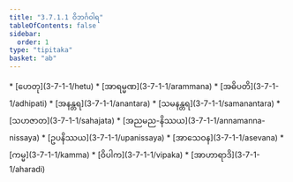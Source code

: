 ```yaml
---
title: "3.7.1.1 ဝိဘင်္ဂဝါရ"
tableOfContents: false
sidebar:
  order: 1
type: "tipitaka"
basket: "ab"
---
```



<DynamicBreadcrumb />



<TableOfContents>
* [ဟေတု](3-7-1-1/hetu)
* [အာရမ္မဏ](3-7-1-1/arammana)
* [အဓိပတိ](3-7-1-1/adhipati)
* [အနန္တရ](3-7-1-1/anantara)
* [သမနန္တရ](3-7-1-1/samanantara)
* [သဟဇာတ](3-7-1-1/sahajata)
* [အညမည-နိဿယ](3-7-1-1/annamanna-nissaya)
* [ဥပနိဿယ](3-7-1-1/upanissaya)
* [အာသေဝန](3-7-1-1/asevana)
* [ကမ္မ](3-7-1-1/kamma)
* [ဝိပါက](3-7-1-1/vipaka)
* [အာဟာရာဒိ](3-7-1-1/aharadi)
</TableOfContents>